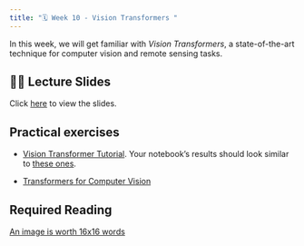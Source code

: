 ```yaml
---
title: "🗓️ Week 10 - Vision Transformers "
---
```


In this  week, we will get familiar with *Vision Transformers*, a state-of-the-art technique for  computer vision and remote sensing tasks.


## 👨‍🏫 Lecture Slides 

Click [here](https://drive.google.com/file/d/1hPY6L8Z-cRCqveZbLdr0TQZo_SSsamvU/view?usp=sharing) to view the slides.

## Practical exercises

- [Vision Transformer Tutorial](https://colab.research.google.com/github/hirotomusiker/schwert_colab_data_storage/blob/master/notebook/Vision_Transformer_Tutorial.ipynb). Your notebook's results should look similar to [these ones](https://drive.google.com/file/d/1VBKtvBPTjrHxURSrgjG6LrwmKRfZnH3c/view?usp=sharing).

- [Transformers for Computer Vision](https://lightning.ai/docs/pytorch/stable/notebooks/course_UvA-DL/11-vision-transformer.html)

## Required Reading

[An image is worth 16x16 words](https://openreview.net/pdf?id=YicbFdNTTy)




